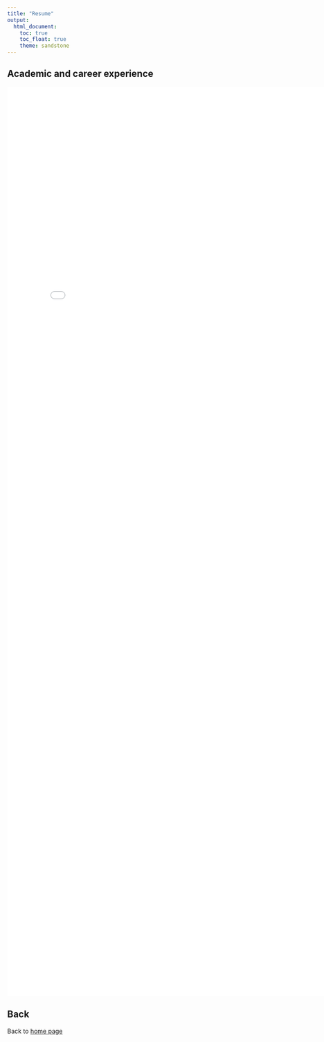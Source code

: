 ```yaml
---
title: "Resume"
output: 
  html_document:
    toc: true
    toc_float: true
    theme: sandstone
---
```

## Academic and career experience
<embed src="Resume_KeXu.pdf" width="800px" height="2100px" />

## Back
Back to [home page](index.html)